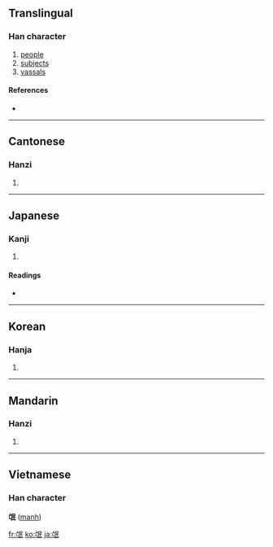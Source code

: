 ==Translingual==

===Han character===
{{Han char|rn=83|rad=氏|as=04|sn=8|four=0774<sub>7</sub>|canj=卜女口女心 (YVRVP)}}

# [[people]]
# [[subjects]]
# [[vassals]]

====References====
* {{Han ref|kx=0598.040|dkj=17030|dj=0990.020|hdz=32131.030|uh=6C13|ud=27667|bh=AA5D|bd=43613}}

----

==Cantonese==

===Hanzi===
{{yue-hanzi|jyut=|y=man4, mong4}}

# {{defn|Cantonese}}

----

==Japanese==

===Kanji===
{{ja-kanji|grade=|rs=氏04}}

# {{defn|Japanese}}

====Readings====
* {{ja-readings|on=[[ぼう]] (bō)|kun=[[たみ]] (tami)}}

----

==Korean==

===Hanja===
{{ko-hanja|hangeul=맹|eumhun=|rv=maeng|mr=maeng|y=mayng}}

# {{defn|Korean}}

----

==Mandarin==

===Hanzi===
{{cmn-hanzi|pin=[[máng]] ([[mang2]])|wg=mang<sup>2</sup>}}

# {{defn|Mandarin}}

----

==Vietnamese==
===Han character===
'''氓''' ([[manh]])

[[fr:氓]]
[[ko:氓]]
[[ja:氓]]